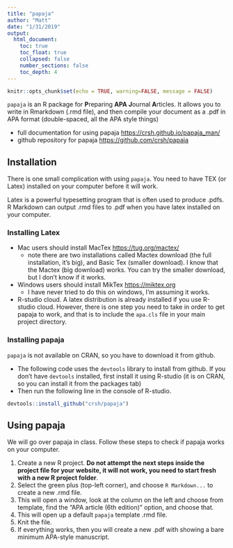 ```yaml
---
title: "papaja"
author: "Matt"
date: "1/31/2019"
output: 
  html_document:
    toc: true
    toc_float: true
    collapsed: false
    number_sections: false
    toc_depth: 4
---
```


```r
knitr::opts_chunk$set(echo = TRUE, warning=FALSE, message = FALSE)
```

`papaja` is an R package for **P**reparing **APA** **J**ournal **A**rticles. It allows you to write in Rmarkdown (.rmd file), and then compile your document as a .pdf in APA format (double-spaced, all the APA style things)

- full documentation for using papaja [https://crsh.github.io/papaja_man/](https://crsh.github.io/papaja_man/)
- github repository for papaja [https://github.com/crsh/papaja](https://github.com/crsh/papaja)


## Installation

There is one small complication with using `papaja`. You need to have TEX (or Latex) installed on your computer before it will work. 

Latex is a powerful typesetting program that is often used to produce .pdfs. R Markdown can output .rmd files to .pdf when you have latex installed on your computer.

### Installing Latex

- Mac users should install MacTex [https://tug.org/mactex/](https://tug.org/mactex/)
  - note there are two installations called Mactex download (the full installation, it's big), and Basic Tex (smaller download). I know that the Mactex (big download) works. You can try the smaller download, but I don't know if it works.
  
- Windows users should install MikTex [https://miktex.org](https://miktex.org)
  - I have never tried to do this on windows, I'm assuming it works.
  
- R-studio cloud. A latex distribution is already installed if you use R-studio cloud. However, there is one step you need to take in order to get papaja to work, and that is to include the `apa.cls` file in your main project directory.

### Installing papaja

`papaja` is not available on CRAN, so you have to download it from github.

- The following code uses the `devtools` library to install from github. If you don't have `devtools` installed, first install it using R-studio (it is on CRAN, so you can install it from the packages tab)
- Then run the following line in the console of R-studio.

```r
devtools::install_github("crsh/papaja")
```

## Using papaja

We will go over papaja in class. Follow these steps to check if papaja works on your computer.

1. Create a new R project. **Do not attempt the next steps inside the project file for your website, it will not work, you need to start fresh with a new R project folder**.
2. Select the green plus (top-left corner), and choose `R Markdown...` to create a new .rmd file.
3. This will open a window, look at the column on the left and choose from template, find the "APA article (6th edition)" option, and choose that.
4. This will open up a default `papaja` template .rmd file. 
5. Knit the file.
6. If everything works, then you will create a new .pdf with showing a bare minimum APA-style manuscript.


